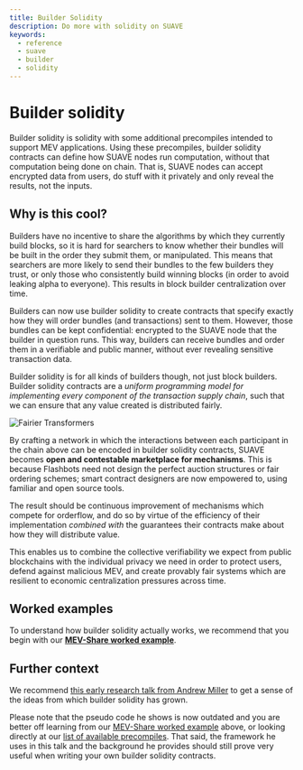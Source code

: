 ```yaml
---
title: Builder Solidity
description: Do more with solidity on SUAVE
keywords:
  - reference
  - suave
  - builder
  - solidity
---
```



# Builder solidity

Builder solidity is solidity with some additional precompiles intended to support MEV applications. Using these precompiles, builder solidity contracts can define how SUAVE nodes run computation, without that computation being done on chain. That is, SUAVE nodes can accept encrypted data from users, do stuff with it privately and only reveal the results, not the inputs.

## Why is this cool?

Builders have no incentive to share the algorithms by which they currently build blocks, so it is hard for searchers to know whether their bundles will be built in the order they submit them, or manipulated. This means that searchers are more likely to send their bundles to the few builders they trust, or only those who consistently build winning blocks (in order to avoid leaking alpha to everyone). This results in block builder centralization over time.

Builders can now use builder solidity to create contracts that specify exactly how they will order bundles (and transactions) sent to them. However, those bundles can be kept confidential: encrypted to the SUAVE node that the builder in question runs. This way, builders can receive bundles and order them in a verifiable and public manner, without ever revealing sensitive transaction data.

Builder solidity is for all kinds of builders though, not just block builders. Builder solidity contracts are a _uniform programming model for implementing every component of the transaction supply chain_, such that we can ensure that any value created is distributed fairly.

<AlignItems horizontal="center" vertical="center" sideMargin={0}>
<div>
  <img alt="Fairier Transformers" src={require('/static/img/tx_supply_chain.png').default} />
</div>
</AlignItems>

By crafting a network in which the interactions between each participant in the chain above can be encoded in builder solidity contracts, SUAVE becomes **open and contestable marketplace for mechanisms**. This is because Flashbots need not design the perfect auction structures or fair ordering schemes; smart contract designers are now empowered to, using familiar and open source tools. 

The result should be continuous improvement of mechanisms which compete for orderflow, and do so by virtue of the efficiency of their implementation _combined with_ the guarantees their contracts make about how they will distribute value.

This enables us to combine the collective verifiability we expect from public blockchains with the individual privacy we need in order to protect users, defend against malicious MEV, and create provably fair systems which are resilient to economic centralization pressures across time. 

## Worked examples

To understand how builder solidity actually works, we recommend that you begin with our **[MEV-Share worked example](/reference/builder-solidity/worked-examples/mev-share)**.

## Further context

We recommend [this early research talk from Andrew Miller](https://youtu.be/DhsDFKnHPa0?t=344) to get a sense of the ideas from which builder solidity has grown.

Please note that the pseudo code he shows is now outdated and you are better off learning from our [MEV-Share worked example](/reference/builder-solidity/worked-examples/mev-share) above, or looking directly at our [list of available precompiles](/reference/precompiles). That said, the framework he uses in this talk and the background he provides should still prove very useful when writing your own builder solidity contracts.